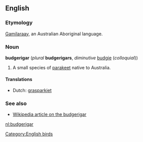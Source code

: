 ==English==
===Etymology===
[[Gamilaraay]], an Australian Aboriginal language.

===Noun===
'''budgerigar''' (''plural'' '''budgerigars''', ''diminutive'' [[budgie]] (''colloquial''))

#A small species of [[parakeet]] native to Australia.

====Translations====
*Dutch: [[grasparkiet]]<!--or parkiet?  Wikipedia isn't clear-->

===See also===
*[[w:budgerigar|Wikipedia article on the budgerigar]]

[[Category:English birds]]

[[nl:budgerigar]]